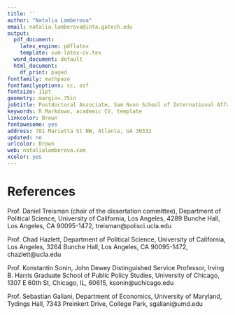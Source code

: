 ```yaml
---
title: ''
author: "Natalia Lamberova"
email: natalia.lamberova@inta.gatech.edu
output:
  pdf_document:
    latex_engine: pdflatex
    template: svm-latex-cv.tex
  word_document: default
  html_document:
    df_print: paged
fontfamily: mathpazo
fontfamilyoptions: sc, osf
fontsize: 11pt
geometry: margin=.75in
jobtitle: Postdoctoral Associate, Sam Nunn School of International Affairs, Georgia Institute of Technology
keywords: R Markdown, academic CV, template
linkcolor: Brown
fontawesome: yes
address: 781 Marietta St NW, Atlanta, GA 30332
updated: no
urlcolor: Brown
web: natalialamberova.com
xcolor: yes
---
```


# References
Prof. Daniel Treisman (chair of the dissertation committee), Department of Political Science,
University of California, Los Angeles, 4289 Bunche Hall, Los Angeles, CA 90095-1472, treisman@polisci.ucla.edu         

Prof. Chad Hazlett, Department of Political Science,
University of California, Los Angeles, 3264 Bunche Hall, Los Angeles, CA 90095-1472, chazlett@ucla.edu

Prof. Konstantin Sonin, John Dewey Distinguished Service Professor, Irving B. Harris Graduate School of Public Policy Studies, University of Chicago, 1307 E 60th St, Chicago, IL, 60615,  ksonin@uchicago.edu

Prof. Sebastian Galiani, Department of Economics, University of Maryland, Tydings Hall, 7343 Preinkert Drive, College Park, sgaliani@umd.edu
